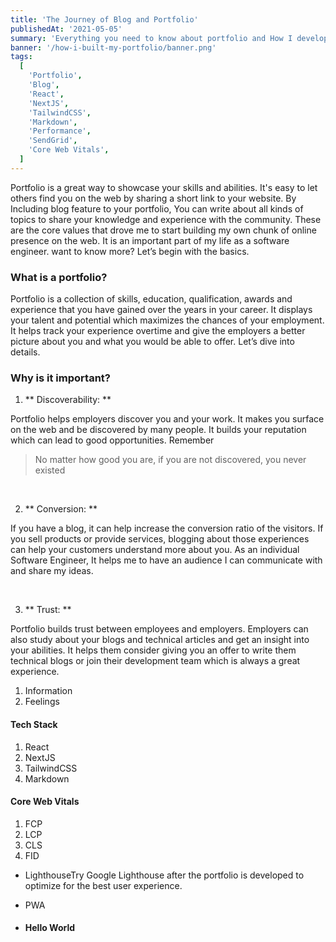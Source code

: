 ```yaml
---
title: 'The Journey of Blog and Portfolio'
publishedAt: '2021-05-05'
summary: 'Everything you need to know about portfolio and How I developed it.'
banner: '/how-i-built-my-portfolio/banner.png'
tags:
  [
    'Portfolio',
    'Blog',
    'React',
    'NextJS',
    'TailwindCSS',
    'Markdown',
    'Performance',
    'SendGrid',
    'Core Web Vitals',
  ]
---
```


Portfolio is a great way to showcase your skills and abilities. It's easy to let others find you on the
web by sharing a short link to your website. By Including blog feature to your portfolio, You
can write about all kinds of topics to share your knowledge and experience with the community. These are
the core values that drove me to start building my own chunk of online presence on the web. It is an
important part of my life as a software engineer. want to know more? Let’s begin with the basics.

### What is a portfolio?

Portfolio is a collection of skills, education, qualification, awards and experience that you have
gained over the years in your career. It displays your talent and potential which maximizes the
chances of your employment. It helps track your experience overtime and give the employers a better
picture about you and what you would be able to offer. Let’s dive into details.

### Why is it important?

1. ** Discoverability: **

Portfolio helps employers discover you and your work. It makes you surface
on the web and be discovered by many people. It builds your reputation which can lead to
good opportunities. Remember

> No matter how good you are, if you are not discovered,
> you never existed

<br />

2. ** Conversion: **

If you have a blog, it can help increase the conversion ratio of the visitors. If you sell products
or provide services, blogging about those experiences can help your customers understand more about
you. As an individual Software Engineer, It helps me to have an audience I can communicate with and
share my ideas.

<br />

3. ** Trust: **

Portfolio builds trust between employees and employers. Employers can also study about your
blogs and technical articles and get an insight into your abilities. It helps them consider giving
you an offer to write them technical blogs or join their development team which is always a great
experience.

1. Information
1. Feelings

#### Tech Stack

1. React
1. NextJS
1. TailwindCSS
1. Markdown

#### Core Web Vitals

1. FCP
1. LCP
1. CLS
1. FID

- LighthouseTry Google Lighthouse after the portfolio is developed to optimize for the best user experience.

- PWA

- #### Hello World
